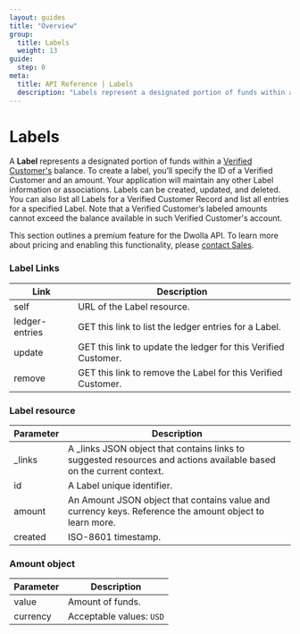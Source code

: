 ```yaml
---
layout: guides
title: "Overview"
group:
  title: Labels
  weight: 13
guide:
  step: 0
meta:
  title: API Reference | Labels
  description: "Labels represent a designated portion of funds within a Verified Customer's balance. Create, remove, and list them using the Dwolla API."
---
```


# Labels

A **Label** represents a designated portion of funds within a [Verified Customer's](https://developers.dwolla.com/concepts/customer-types#verified-customer) balance. To create a label, you’ll specify the ID of a Verified Customer and an amount. Your application will maintain any other Label information or associations. Labels can be created, updated, and deleted. You can also list all Labels for a Verified Customer Record and list all entries for a specified Label. Note that a Verified Customer’s labeled amounts cannot exceed the balance available in such Verified Customer's account.

<AlertBar variation="warning">
  This section outlines a premium feature for the Dwolla API. To learn more
  about pricing and enabling this functionality, please
  <a href="https://www.dwolla.com/contact?b=apidocs"> contact Sales</a>.
</AlertBar>

### Label Links

| Link           | Description                                                    |
| -------------- | -------------------------------------------------------------- |
| self           | URL of the Label resource.                                     |
| ledger-entries | GET this link to list the ledger entries for a Label.          |
| update         | GET this link to update the ledger for this Verified Customer. |
| remove         | GET this link to remove the Label for this Verified Customer.  |

### Label resource

| Parameter | Description                                                                                                          |
| --------- | -------------------------------------------------------------------------------------------------------------------- |
| \_links   | A \_links JSON object that contains links to suggested resources and actions available based on the current context. |
| id        | A Label unique identifier.                                                                                           |
| amount    | An Amount JSON object that contains value and currency keys. Reference the amount object to learn more.              |
| created   | ISO-8601 timestamp.                                                                                                  |

### Amount object

| Parameter | Description              |
| --------- | ------------------------ |
| value     | Amount of funds.         |
| currency  | Acceptable values: `USD` |
